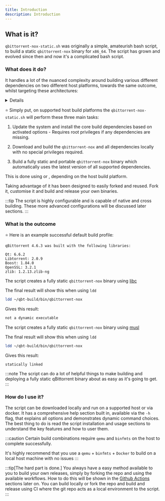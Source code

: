 ```yaml
---
title: Introduction
description: Introduction
---
```



## What is it?

`qbittorrent-nox-static.sh` was originally a simple, amateurish bash script, to build a static `qbittorrent-nox` binary for `x86_64`. The script has grown and evolved since then and now it's a complicated bash script.

### What does it do?

It handles a lot of the nuanced complexity around building various different dependencies on two different host platforms, towards the same outcome, whilst targeting these architectures:

<Details summary=" target architectures">
`aarch64` - `armel` - `armhf` - `armv7`

`x86` - `x86_64`

`powerpc` - `ppc64el`

`mips` - `mipsel` - `mips64` - `mips64el`
</Details>

⭐ Simply put, on supported host build platforms the `qbittorrent-nox-static.sh` will perform these three main tasks:

<Steps>

1. Update the system and install the core build dependencies based on activated options - Requires root privileges if any dependencies are missing.

2. Download and build the `qbittorrent-nox` and all dependencies locally with no special privileges required.

3. Build a fully static and portable `qbittorrent-nox` binary which automatically uses the latest version of all supported dependencies.

</Steps>

<Advanced client:only="react">
This is done using <Tooltip id="crossbuild-essentials" label="Debian crossbuild essentials"/> or <Tooltip id="musl-cross-make" label="Musl Cross make toolchains"/>, depending on the host build platform.

Taking advantage of <Tooltip id="github-workflows" label="Github Workflows" /> it has been designed to easily forked and reused. Fork it, customise it and build and release your own binaries.
</Advanced>

:::tip
The script is highly configurable and is capable of native and cross building. These more advanced configurations will be discussed later sections.
:::

### What is the outcome

⭐ Here is an example successful default build profile:

```plaintext
qBittorrent 4.6.3 was built with the following libraries:

Qt: 6.6.2
Libtorrent: 2.0.9
Boost: 1.84.0
OpenSSL: 3.2.1
zlib: 1.2.13.zlib-ng
```

<Tabs>
<TabItem label="Debian and Ubuntu Linux">

The script creates a fully static `qbittorrent-nox` binary using [libc](https://www.gnu.org/software/libc/)

The final result will show this when using `ldd`

```bash
ldd ~/qbt-build/bin/qbittorrent-nox
```

Gives this result:

```bash
not a dynamic executable
```

</TabItem>
<TabItem label="Alpine Linux">

The script creates a fully static `qbittorrent-nox` binary using [musl](https://wiki.musl-libc.org/)

The final result will show this when using `ldd`

```bash
ldd ~/qbt-build/bin/qbittorrent-nox
```

Gives this result:

```bash
statically linked
```

</TabItem>
</Tabs>

:::note
The script can do a lot of helpful things to make building and deploying a fully static qBittorrent binary about as easy as it's going to get.
:::

### How do I use it?

The script can be downloaded locally and run on a supported host or via docker. It has a comprehensive help section built in, available via the `-h` flag, that explains all options and demonstrates dynamic command choices. The best thing to do is read the script installation and usage sections to understand the key features and how to user them.

<Advanced client:only="react">

:::caution
Certain build combinations require `qemu` and `binfmts` on the host to complete successfully.

It's highly recommend that you use a `qemu` + `binfmts` + `Docker` to build on a local host machine with no issues
:::

</Advanced>

:::tip[The hard part is done.]
You always have a easy method available to you to build your own releases, simply by forking the repo and using the available workflows. How to do this will be shown in the [Github Actions](github-actions) sections later on. You can build locally or fork the repo and build and release using CI where the git repo acts as a local environment to the script.
:::
